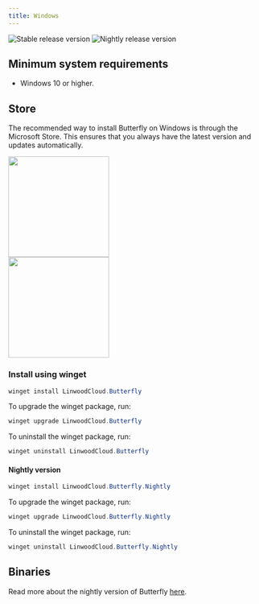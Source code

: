 ```yaml
---
title: Windows
---
```


![Stable release version](https://img.shields.io/badge/dynamic/yaml?color=c4840d&label=Stable&query=%24.version&url=https%3A%2F%2Fraw.githubusercontent.com%2FLinwoodDev%2Fbutterfly%2Fstable%2Fapp%2Fpubspec.yaml&style=for-the-badge)
![Nightly release version](https://img.shields.io/badge/dynamic/yaml?color=f7d28c&label=Nightly&query=%24.version&url=https%3A%2F%2Fraw.githubusercontent.com%2FLinwoodDev%2Fbutterfly%2Fnightly%2Fapp%2Fpubspec.yaml&style=for-the-badge)


## Minimum system requirements

- Windows 10 or higher.

## Store

The recommended way to install Butterfly on Windows is through the Microsoft Store. This ensures that you always have the latest version and updates automatically.

<div class="dark:sl-hidden">
<a href="https://apps.microsoft.com/detail/9nb8293gbsnn?referrer=appbadge&launch=true&mode=full">
	<img src={MicrosoftLight.src} width="200"/>
</a>
</div>
<div class="light:sl-hidden">
<a href="https://apps.microsoft.com/detail/9nb8293gbsnn?referrer=appbadge&launch=true&mode=full">
	<img src={MicrosoftDark.src} width="200"/>
</a>
</div>

### Install using winget

```powershell
winget install LinwoodCloud.Butterfly
```

To upgrade the winget package, run:

```powershell
winget upgrade LinwoodCloud.Butterfly
```

To uninstall the winget package, run:

```powershell
winget uninstall LinwoodCloud.Butterfly
```

#### Nightly version

```powershell
winget install LinwoodCloud.Butterfly.Nightly
```

To upgrade the winget package, run:

```powershell
winget upgrade LinwoodCloud.Butterfly.Nightly
```

To uninstall the winget package, run:

```powershell
winget uninstall LinwoodCloud.Butterfly.Nightly
```

## Binaries

<Tabs>
<TabItem label="Stable">
  <CardGrid>
    <DownloadButton after="/downloads/post-windows" href="https://github.com/LinwoodDev/butterfly/releases/download/stable/linwood-butterfly-windows-setup-x86_64.exe" title="Setup (x86_64)"/>
    <DownloadButton after="/downloads/post-windows" href="https://github.com/LinwoodDev/butterfly/releases/download/stable/linwood-butterfly-windows-x86_64.zip" title="Portable (x86_64)"/>
  </CardGrid>
</TabItem>
<TabItem label="Nightly">
  <CardGrid>
    <DownloadButton after="/downloads/post-windows" href="https://github.com/LinwoodDev/butterfly/releases/download/nightly/linwood-butterfly-windows-setup-x86_64.exe" title="Setup (x86_64)"/>
    <DownloadButton after="/downloads/post-windows" href="https://github.com/LinwoodDev/butterfly/releases/download/nightly/linwood-butterfly-windows-x86_64.zip" title="Portable (x86_64)"/>
  </CardGrid>
</TabItem>
</Tabs>

Read more about the nightly version of Butterfly [here](/community/nightly).
